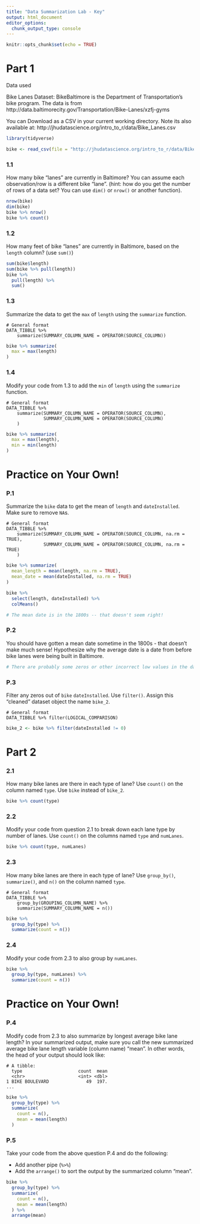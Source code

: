 ```yaml
---
title: "Data Summarization Lab - Key"
output: html_document
editor_options: 
  chunk_output_type: console
---
```


```r
knitr::opts_chunk$set(echo = TRUE)
```

# Part 1

Data used

Bike Lanes Dataset: BikeBaltimore is the Department of Transportation's bike program. 
The data is from http://data.baltimorecity.gov/Transportation/Bike-Lanes/xzfj-gyms

You can Download as a CSV in your current working directory.  Note its also available at: 	http://jhudatascience.org/intro_to_r/data/Bike_Lanes.csv 

```r
library(tidyverse)

bike <- read_csv(file = "http://jhudatascience.org/intro_to_r/data/Bike_Lanes.csv")
```

### 1.1 

How many bike "lanes" are currently in Baltimore?  You can assume each observation/row is a different bike "lane".  (hint: how do you get the number of rows of a data set? You can use `dim()` or `nrow()` or another function).

```r
nrow(bike)
dim(bike)
bike %>% nrow()
bike %>% count()
```

### 1.2

How many feet of bike "lanes" are currently in Baltimore, based on the `length` column? (use `sum()`)

```r
sum(bike$length)
sum(bike %>% pull(length))
bike %>%
  pull(length) %>%
  sum()
```

### 1.3

Summarize the data to get the `max` of `length` using the `summarize` function.

```
# General format 
DATA_TIBBLE %>% 
    summarize(SUMMARY_COLUMN_NAME = OPERATOR(SOURCE_COLUMN))
```

```r
bike %>% summarize(
  max = max(length)
)
```

### 1.4

Modify your code from 1.3 to add the `min` of `length` using the `summarize` function.

```
# General format 
DATA_TIBBLE %>% 
    summarize(SUMMARY_COLUMN_NAME = OPERATOR(SOURCE_COLUMN),
              SUMMARY_COLUMN_NAME = OPERATOR(SOURCE_COLUMN)
    )
```

```r
bike %>% summarize(
  max = max(length),
  min = min(length)
)
```


# Practice on Your Own!

### P.1

Summarize the `bike` data to get the mean of `length` and `dateInstalled`. Make sure to remove `NA`s.

```
# General format 
DATA_TIBBLE %>% 
    summarize(SUMMARY_COLUMN_NAME = OPERATOR(SOURCE_COLUMN, na.rm = TRUE),
              SUMMARY_COLUMN_NAME = OPERATOR(SOURCE_COLUMN, na.rm = TRUE)
    )
```

```r
bike %>% summarize(
  mean_length = mean(length, na.rm = TRUE),
  mean_date = mean(dateInstalled, na.rm = TRUE)
)

bike %>%
  select(length, dateInstalled) %>%
  colMeans()

# The mean date is in the 1800s -- that doesn't seem right!
```

### P.2

You should have gotten a mean date sometime in the 1800s - that doesn't make much sense! Hypothesize why the average date is a date from before bike lanes were being built in Baltimore.

```r
# There are probably some zeros or other incorrect low values in the data.
```

### P.3

Filter any zeros out of `bike` `dateInstalled`. Use `filter()`. Assign this "cleaned" dataset object the name `bike_2`.

```
# General format 
DATA_TIBBLE %>% filter(LOGICAL_COMPARISON)
```

```r
bike_2 <- bike %>% filter(dateInstalled != 0)
```


# Part 2

### 2.1

How many bike lanes are there in each type of lane? Use `count()` on the column named `type`. Use `bike` instead of `bike_2`.

```r
bike %>% count(type)
```

### 2.2

Modify your code from question 2.1 to break down each lane type by number of lanes. Use `count()` on the columns named `type` and `numLanes`.

```r
bike %>% count(type, numLanes)
```

### 2.3

How many bike lanes are there in each type of lane? Use `group_by()`, `summarize()`, and `n()` on the column named `type`.

```
# General format 
DATA_TIBBLE %>% 
    group_by(GROUPING_COLUMN_NAME) %>% 
    summarize(SUMMARY_COLUMN_NAME = n())
```

```r
bike %>%
  group_by(type) %>%
  summarize(count = n())
```

### 2.4

Modify your code from 2.3 to also group by `numLanes`.

```r
bike %>%
  group_by(type, numLanes) %>%
  summarize(count = n())
```


# Practice on Your Own!

### P.4

Modify code from 2.3 to also summarize by longest average bike lane length? In your summarized output, make sure you call the new summarized average bike lane length variable (column name) "mean". In other words, the head of your output should look like:

```
# A tibble: 
  type                     count  mean
  <chr>                    <int> <dbl>
1 BIKE BOULEVARD              49  197.
...
```

```r
bike %>%
  group_by(type) %>%
  summarize(
    count = n(),
    mean = mean(length)
  )
```

### P.5

Take your code from the above question P.4 and do the following:

- Add another pipe (`%>%`)
- Add the `arrange()` to sort the output by the summarized column "mean".

```r
bike %>%
  group_by(type) %>%
  summarize(
    count = n(),
    mean = mean(length)
  ) %>%
  arrange(mean)
```

